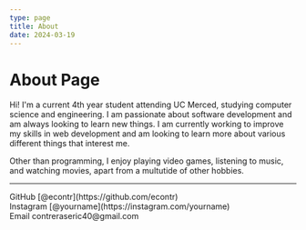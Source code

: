 ```yaml
---
type: page
title: About
date: 2024-03-19
---
```



# About Page
Hi! I'm a current 4th year student attending UC Merced, studying computer science and engineering. 
I am passionate about software development and am always looking to learn new things. 
I am currently working to improve my skills in web development and am looking to learn more about various different things that interest me.

Other than programming, I enjoy playing video games, listening to music, and watching movies, apart from a multutide of other hobbies.

---

<LastFmText />

<div>
  GitHub [@econtr](https://github.com/econtr)
  <br />
  Instagram [@yourname](https://instagram.com/yourname)
  <br />
  Email contreraseric40@gmail.com
</div>
